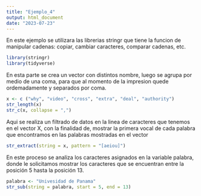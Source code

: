 ```yaml
---
title: "Ejemplo_4"
output: html_document
date: "2023-07-23"
---
```

En este ejemplo se utilizara las librerias stringr que tiene la funcion de manipular cadenas: copiar, cambiar caracteres, comparar cadenas, etc.
```r
library(stringr)
library(tidyverse)
```

En esta parte se crea un vector con distintos nombre, luego se agrupa por medio de una coma, para que al momento de la impresion quede ordemadamente y separados por coma.
```r
x <- c ("why", "video", "cross", "extra", "deal", "authority")
str_length(x)
str_c(x, collapse = ",")
```

Aqui se realiza un filtrado de datos en la linea de caracteres que tenemos en el  vector X, con la finalidad de, mostrar la primera vocal de cada palabra que encontramos en las palabras mostradas en el vector
```r
str_extract(string = x, pattern = "[aeiou]")
```

En este proceso se analiza los caracteres asignados en la variable palabra, donde le solicitamos mostrar los caracteres que se encuentran entre la posición 5 hasta la posición 13. 
```r
palabra <- "Univesidad de Panama"
str_sub(string = palabra, start = 5, end = 13)


```

